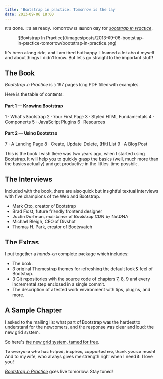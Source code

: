 ```yaml
---
title: 'Bootstrap in practice: Tomorrow is the day'
date: 2013-09-06 18:00
---
```


It's done. It's all ready.
Tomorrow is launch day for [_Bootstrap In Practice_](/bootstrap-in-practice).

<figure>
  ![Bootstrap In
  Practice](/images/posts/2013-09-06-bootstrap-in-practice-tomorrow/bootstrap-in-practice.png)
</figure>

It's been a long ride, and I am tired but happy. I learned a lot about myself and about things I didn't know.
But let's go straight to the important stuff!

## The Book

_Bootstrap In Practice_ is a 197 pages long PDF filled with examples.

Here is the table of contents:

#### Part 1 &mdash; Knowing Bootstrap

1 &middot; What's Bootstrap
2 &middot; Your First Page
3 &middot; Styled HTML Fundamentals
4 &middot; Components
5 &middot; JavaScript Plugins
6 &middot; Resources

#### Part 2 &mdash; Using Bootstrap

7 &middot; A Landing Page
8 &middot; Create, Update, Delete, (Hit) List
9 &middot; A Blog Post

This is the book I wish there was two years ago, when I started using Bootstrap.
It will help you to quickly grasp the basics (well, much more than the basics actually) and get productive in the littlest time possbile.

## The Interviews

Included with the book, there are also quick but insightful textual interviews with five champions of the Web and Bootstrap.

- Mark Otto, creator of Bootstrap
- Brad Frost, future friendly frontend designer
- Justin Dorfman, maintainer of Bootstrap CDN by NetDNA
- Michael Bleigh, CEO of Divshot
- Thomas H. Park, creator of Bootswatch

## The Extras

I put together a _hands-on_ complete package which includes:

- The book.
- 3 original Themestrap themes for refreshing the default look & feel of Bootstrap.
- 3 Git repositories with the source code of chapters 7, 8, 9 and every incremental step enclosed in a single commit.
- The description of a tested work environment with tips, plugins, and more.

## A Sample Chapter

I asked to the mailing list what part of Bootstrap was the hardest to understand for the newcomers, and the response was clear and loud: the new grid system.

So here's [the new grid system, tamed for free](/bootstrap-in-practice/#free-chapter).

To everyone who has helped, inspired, supported me, thank you so much! And to my wife, who always gives me strength right when I need it: I love you!

[_Bootstrap In Practice_](/bootstrap-in-practice) goes live tomorrow. Stay tuned!
